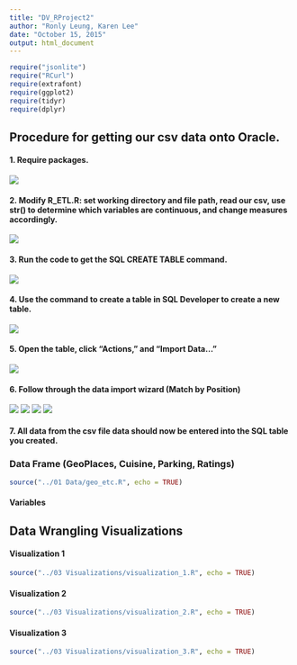 ```yaml
---
title: "DV_RProject2"
author: "Ronly Leung, Karen Lee"
date: "October 15, 2015"
output: html_document
---
```

```r
require("jsonlite")
require("RCurl")
require(extrafont)
require(ggplot2)
require(tidyr)
require(dplyr)
```

## Procedure for getting our csv data onto Oracle.

#### 1. Require packages.

![](s1.jpg)  

#### 2. Modify R_ETL.R: set working directory and file path, read our csv, use str() to determine which variables are continuous, and change measures accordingly. 

![](s2.jpg)  

#### 3. Run the code to get the SQL CREATE TABLE command. 
![](s3.jpg)  

#### 4. Use the command to create a table in SQL Developer to create a new table. 
![](s4.jpg)  

#### 5. Open the table, click "Actions," and "Import Data..." 
![](s5.jpg)  

#### 6. Follow through the data import wizard (Match by Position)

![](s6.jpg)
![](s7.jpg)
![](s8.jpg)
![](s9.jpg)  

#### 7. All data from the csv file data should now be entered into the SQL table you created.

### Data Frame (GeoPlaces, Cuisine, Parking, Ratings)

```r
source("../01 Data/geo_etc.R", echo = TRUE)
```

#### Variables

## Data Wrangling Visualizations

#### Visualization 1
```r
source("../03 Visualizations/visualization_1.R", echo = TRUE)
```

#### Visualization 2
```r
source("../03 Visualizations/visualization_2.R", echo = TRUE)
```

#### Visualization 3
```r
source("../03 Visualizations/visualization_3.R", echo = TRUE)
```

